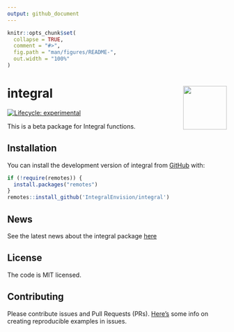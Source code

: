 ```yaml
---
output: github_document
---
```


<!-- README.md is generated from README.Rmd. Please edit that file -->

```r
knitr::opts_chunk$set(
  collapse = TRUE,
  comment = "#>",
  fig.path = "man/figures/README-",
  out.width = "100%"
)
```

# integral <a href='https://github.com/IntegralEnvision/integral'><img src='man/figures/logos/gear_data.png' align="right" height="100" /></a>

<!-- badges: start -->

[![Lifecycle: experimental](https://img.shields.io/badge/lifecycle-experimental-orange.svg)](https://lifecycle.r-lib.org/articles/stages.html#experimental)

<!-- badges: end -->

This is a beta package for Integral functions.

## Installation

You can install the development version of integral from [GitHub](https://github.com/) with:

``` r
if (!require(remotes)) {
  install.packages("remotes")
}
remotes::install_github('IntegralEnvision/integral')
```
## News

See the latest news about the integral package [here](./NEWS.md)

## License

The code is MIT licensed.

## Contributing

Please contribute issues and Pull Requests (PRs). [Here's](https://community.rstudio.com/t/faq-whats-a-reproducible-example-reprex-and-how-do-i-create-one/5219) some info on creating reproducible examples in issues. 

